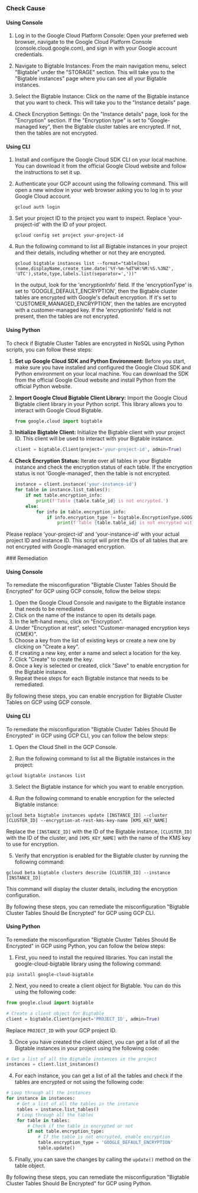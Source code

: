 

<Tabs><Tab title='Cause'>
### Check Cause

#### Using Console

1. Log in to the Google Cloud Platform Console: Open your preferred web browser, navigate to the Google Cloud Platform Console (console.cloud.google.com), and sign in with your Google account credentials.

2. Navigate to Bigtable Instances: From the main navigation menu, select "Bigtable" under the "STORAGE" section. This will take you to the "Bigtable instances" page where you can see all your Bigtable instances.

3. Select the Bigtable Instance: Click on the name of the Bigtable instance that you want to check. This will take you to the "Instance details" page.

4. Check Encryption Settings: On the "Instance details" page, look for the "Encryption" section. If the "Encryption type" is set to "Google-managed key", then the Bigtable cluster tables are encrypted. If not, then the tables are not encrypted.

#### Using CLI

1. Install and configure the Google Cloud SDK CLI on your local machine. You can download it from the official Google Cloud website and follow the instructions to set it up.

2. Authenticate your GCP account using the following command. This will open a new window in your web browser asking you to log in to your Google Cloud account.
   ```
   gcloud auth login
   ```
3. Set your project ID to the project you want to inspect. Replace 'your-project-id' with the ID of your project.
   ```
   gcloud config set project your-project-id
   ```
4. Run the following command to list all Bigtable instances in your project and their details, including whether or not they are encrypted.
   ```
   gcloud bigtable instances list --format="table[box](name,displayName,create_time.date('%Y-%m-%dT%H:%M:%S.%3NZ', 'UTC'),state,type,labels.list(separator=','))"
   ```
   In the output, look for the 'encryptionInfo' field. If the 'encryptionType' is set to 'GOOGLE_DEFAULT_ENCRYPTION', then the Bigtable cluster tables are encrypted with Google's default encryption. If it's set to 'CUSTOMER_MANAGED_ENCRYPTION', then the tables are encrypted with a customer-managed key. If the 'encryptionInfo' field is not present, then the tables are not encrypted.

#### Using Python

To check if Bigtable Cluster Tables are encrypted in NoSQL using Python scripts, you can follow these steps:

1. **Set up Google Cloud SDK and Python Environment:**
   Before you start, make sure you have installed and configured the Google Cloud SDK and Python environment on your local machine. You can download the SDK from the official Google Cloud website and install Python from the official Python website.

2. **Import Google Cloud Bigtable Client Library:**
   Import the Google Cloud Bigtable client library in your Python script. This library allows you to interact with Google Cloud Bigtable.

   ```python
   from google.cloud import bigtable
   ```

3. **Initialize Bigtable Client:**
   Initialize the Bigtable client with your project ID. This client will be used to interact with your Bigtable instance.

   ```python
   client = bigtable.Client(project='your-project-id', admin=True)
   ```

4. **Check Encryption Status:**
   Iterate over all tables in your Bigtable instance and check the encryption status of each table. If the encryption status is not 'Google-managed', then the table is not encrypted.

   ```python
   instance = client.instance('your-instance-id')
   for table in instance.list_tables():
       if not table.encryption_info:
           print(f'Table {table.table_id} is not encrypted.')
       else:
           for info in table.encryption_info:
               if info.encryption_type != bigtable.EncryptionType.GOOGLE_DEFAULT_ENCRYPTION:
                   print(f'Table {table.table_id} is not encrypted with Google-managed encryption.')
   ```

Please replace 'your-project-id' and 'your-instance-id' with your actual project ID and instance ID. This script will print the IDs of all tables that are not encrypted with Google-managed encryption.

</Tab>

<Tab title='Remediation'>
### Remediation

#### Using Console

To remediate the misconfiguration "Bigtable Cluster Tables Should Be Encrypted" for GCP using GCP console, follow the below steps:

1. Open the Google Cloud Console and navigate to the Bigtable instance that needs to be remediated.
2. Click on the name of the instance to open its details page.
3. In the left-hand menu, click on "Encryption".
4. Under "Encryption at rest", select "Customer-managed encryption keys (CMEK)".
5. Choose a key from the list of existing keys or create a new one by clicking on "Create a key".
6. If creating a new key, enter a name and select a location for the key.
7. Click "Create" to create the key.
8. Once a key is selected or created, click "Save" to enable encryption for the Bigtable instance.
9. Repeat these steps for each Bigtable instance that needs to be remediated.

By following these steps, you can enable encryption for Bigtable Cluster Tables on GCP using GCP console.

#### Using CLI

To remediate the misconfiguration "Bigtable Cluster Tables Should Be Encrypted" in GCP using GCP CLI, you can follow the below steps:

1. Open the Cloud Shell in the GCP Console.

2. Run the following command to list all the Bigtable instances in the project:

```
gcloud bigtable instances list
```

3. Select the Bigtable instance for which you want to enable encryption.

4. Run the following command to enable encryption for the selected Bigtable instance:

```
gcloud beta bigtable instances update [INSTANCE_ID] --cluster [CLUSTER_ID] --encryption-at-rest-kms-key-name [KMS_KEY_NAME]
```

Replace the `[INSTANCE_ID]` with the ID of the Bigtable instance, `[CLUSTER_ID]` with the ID of the cluster, and `[KMS_KEY_NAME]` with the name of the KMS key to use for encryption.

5. Verify that encryption is enabled for the Bigtable cluster by running the following command:

```
gcloud beta bigtable clusters describe [CLUSTER_ID] --instance [INSTANCE_ID]
```

This command will display the cluster details, including the encryption configuration.

By following these steps, you can remediate the misconfiguration "Bigtable Cluster Tables Should Be Encrypted" for GCP using GCP CLI.

#### Using Python

To remediate the misconfiguration "Bigtable Cluster Tables Should Be Encrypted" in GCP using Python, you can follow the below steps:

1. First, you need to install the required libraries. You can install the google-cloud-bigtable library using the following command:

```
pip install google-cloud-bigtable
```

2. Next, you need to create a client object for Bigtable. You can do this using the following code:

```python
from google.cloud import bigtable

# Create a client object for Bigtable
client = bigtable.Client(project='PROJECT_ID', admin=True)
```

Replace `PROJECT_ID` with your GCP project ID.

3. Once you have created the client object, you can get a list of all the Bigtable instances in your project using the following code:

```python
# Get a list of all the Bigtable instances in the project
instances = client.list_instances()
```

4. For each instance, you can get a list of all the tables and check if the tables are encrypted or not using the following code:

```python
# Loop through all the instances
for instance in instances:
    # Get a list of all the tables in the instance
    tables = instance.list_tables()
    # Loop through all the tables
    for table in tables:
        # Check if the table is encrypted or not
        if not table.encryption_type:
            # If the table is not encrypted, enable encryption
            table.encryption_type = 'GOOGLE_DEFAULT_ENCRYPTION'
            table.update()
```

5. Finally, you can save the changes by calling the `update()` method on the table object.

By following these steps, you can remediate the misconfiguration "Bigtable Cluster Tables Should Be Encrypted" for GCP using Python.


</Tab>
</Tabs>